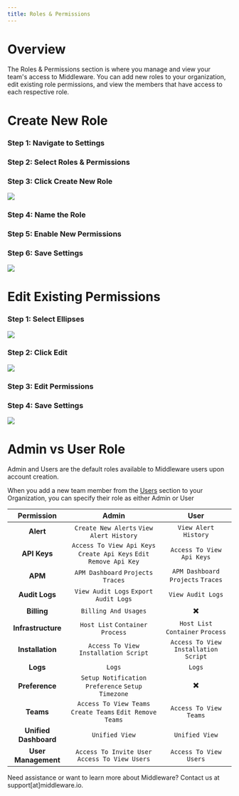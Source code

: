 ```yaml
---
title: Roles & Permissions
---
```


# Overview

The Roles & Permissions section is where you manage and view your team's access to Middleware. You can add new roles to your organization, edit existing role permissions, and view the members that have access to each respective role.

# Create New Role

### Step 1: Navigate to Settings

### Step 2: Select Roles & Permissions

### Step 3: Click Create New Role

![](https://lh5.googleusercontent.com/A-uzVDTO8dQDZELluFI8WQ3gnYPxA_jR9An0YWx_AsqVG8mqA6n18OaHl9hZw9vNgR1Z24R58ZwWZjYi3KFT5VvE3cqdA5tcglB3DUsL_qXd9ytv2w-8LzfkSSsYRmnGj-Glv9NcGNNu_cZOfYEeloI)

### Step 4: Name the Role

### Step 5: Enable New Permissions

### Step 6: Save Settings

![](https://lh6.googleusercontent.com/gq9PrLvxw46VErn5WSgfXP_VbXB8GX3z3nop-y62kZXkE7GhEX1-fr_wmZP9NupfCC5iMgdlc0utQ20Mw5i_CUtuLmvCOsNx-kymDVYEFQ-j1W5THgtJsK7Y1PiKFpkFdUr_ncpiblSt9TpfCts4d3Q)

# Edit Existing Permissions

### Step 1: Select Ellipses

![](https://lh3.googleusercontent.com/xIh9wqBdyKjRLGrSGp8vH-gRW2WLUu0iIhaUp23U5crWWaL1gXZpea_1D6tJuimMAfEiL2zORv_h7PUXn2yZYWQ3L7roTN7w7qvQhLx48W1Qex39BnsG594v-ZeK70jznw35xElFO7VrLYX50hWno1A)

### Step 2: Click Edit

![](https://lh3.googleusercontent.com/7cy5oGaIcmIxLi8W3Rr3VdQEqQIZ1mhbbO31tFWifAVd2xDScaR9A67isaSJ5uVnXDWe7d7bsf_nDrJ9jidAGSWc9NGLbzWwhCMvfeLsDuIUtTnL0kBzrhxtnNvGrfgIz_PDjmjX2PLvp3r5rRoltas)

### Step 3: Edit Permissions

### Step 4: Save Settings

![](https://lh6.googleusercontent.com/zI1rCa9jBlDOb9a29ffKDSBKT6TGhhZ7RQaF8TMgH9NaUPXTQ8iyjpIgp9QPrkAoZZHYyXLIY-cgnutuNQMl71kCfsSzt-n-1-gT6-9FPGSn-xklpB5S5H2ByjJz3v9p4KxlgnGGmFF2vceuVAW33rg)

# Admin vs User Role

Admin and Users are the default roles available to Middleware users upon account creation.

<Note> When you add a new team member from the [Users](/admin/settings/users#overview) section to your Organization, you can specify their role as either Admin or User</Note>


| **Permission**     | **Admin**    | **User** |
| :-----------------: | :----------: | :------: |
| **Alert** | `Create New Alerts` `View Alert History` | `View Alert History` |
| **API Keys** | `Access To View Api Keys` `Create Api Keys` `Edit Remove Api Key` | `Access To View Api Keys` |
| **APM** | `APM Dashboard` `Projects` `Traces`| `APM Dashboard` `Projects` `Traces` |
| **Audit Logs** | `View Audit Logs` `Export Audit Logs` | `View Audit Logs` |
| **Billing** | `Billing And Usages` | ✖️ |
| **Infrastructure** | `Host List` `Container` `Process` | `Host List` `Container` `Process` | 
| **Installation** | `Access To View Installation Script` | `Access To View Installation Script` |
| **Logs** | `Logs` | `Logs` | 
| **Preference** | `Setup Notification Preference` `Setup Timezone` | ✖️ | 
| **Teams** | `Access To View Teams` `Create Teams` `Edit Remove Teams` | `Access To View Teams` |
| **Unified Dashboard** | `Unified View` | `Unified View` | 
| **User Management** | `Access To Invite User` `Access To View Users` | `Access To View Users` |

<Note> Need assistance or want to learn more about Middleware? Contact us at support[at]middleware.io. </Note>